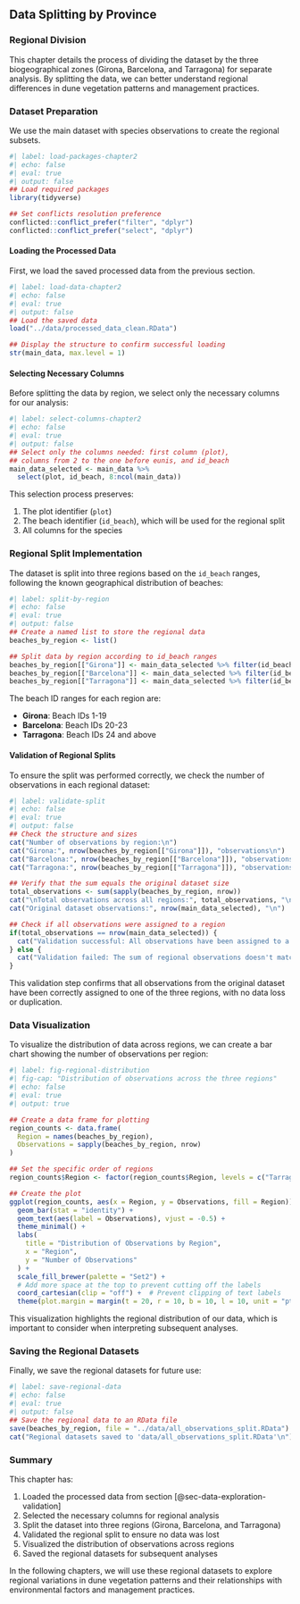 ## Data Splitting by Province {#sec-Chapter2}

### Regional Division 

This chapter details the process of dividing the dataset by the three biogeographical zones (Girona, Barcelona, and Tarragona) for separate analysis. By splitting the data, we can better understand regional differences in dune vegetation patterns and management practices.

### Dataset Preparation

We use the main dataset with species observations to create the regional subsets.

```r
#| label: load-packages-chapter2
#| echo: false
#| eval: true
#| output: false
## Load required packages
library(tidyverse)

## Set conflicts resolution preference
conflicted::conflict_prefer("filter", "dplyr")
conflicted::conflict_prefer("select", "dplyr")
```

#### Loading the Processed Data

First, we load the saved processed data from the previous section.

```r
#| label: load-data-chapter2
#| echo: false
#| eval: true
#| output: false
## Load the saved data
load("../data/processed_data_clean.RData")

## Display the structure to confirm successful loading
str(main_data, max.level = 1)
```

#### Selecting Necessary Columns

Before splitting the data by region, we select only the necessary columns for our analysis:

```r
#| label: select-columns-chapter2
#| echo: false
#| eval: true
#| output: false
## Select only the columns needed: first column (plot), 
## columns from 2 to the one before eunis, and id_beach
main_data_selected <- main_data %>%
  select(plot, id_beach, 8:ncol(main_data))

```

This selection process preserves:

1. The plot identifier (`plot`)
2. The beach identifier (`id_beach`), which will be used for the regional split
3. All columns for the species

### Regional Split Implementation

The dataset is split into three regions based on the `id_beach` ranges, following the known geographical distribution of beaches:

```r
#| label: split-by-region
#| echo: false
#| eval: true
#| output: false
## Create a named list to store the regional data
beaches_by_region <- list()

## Split data by region according to id_beach ranges
beaches_by_region[["Girona"]] <- main_data_selected %>% filter(id_beach >= 1 & id_beach <= 19)
beaches_by_region[["Barcelona"]] <- main_data_selected %>% filter(id_beach >= 20 & id_beach <= 23)
beaches_by_region[["Tarragona"]] <- main_data_selected %>% filter(id_beach >= 24)
```

The beach ID ranges for each region are:

- **Girona**: Beach IDs 1-19
- **Barcelona**: Beach IDs 20-23
- **Tarragona**: Beach IDs 24 and above

#### Validation of Regional Splits

To ensure the split was performed correctly, we check the number of observations in each regional dataset:

```r
#| label: validate-split
#| echo: false
#| eval: true
#| output: false
## Check the structure and sizes
cat("Number of observations by region:\n")
cat("Girona:", nrow(beaches_by_region[["Girona"]]), "observations\n")
cat("Barcelona:", nrow(beaches_by_region[["Barcelona"]]), "observations\n")
cat("Tarragona:", nrow(beaches_by_region[["Tarragona"]]), "observations\n")

## Verify that the sum equals the original dataset size
total_observations <- sum(sapply(beaches_by_region, nrow))
cat("\nTotal observations across all regions:", total_observations, "\n")
cat("Original dataset observations:", nrow(main_data_selected), "\n")

## Check if all observations were assigned to a region
if(total_observations == nrow(main_data_selected)) {
  cat("Validation successful: All observations have been assigned to a region.\n")
} else {
  cat("Validation failed: The sum of regional observations doesn't match the original dataset.\n")
}
```

This validation step confirms that all observations from the original dataset have been correctly assigned to one of the three regions, with no data loss or duplication.

### Data Visualization

To visualize the distribution of data across regions, we can create a bar chart showing the number of observations per region:

```r
#| label: fig-regional-distribution
#| fig-cap: "Distribution of observations across the three regions"
#| echo: false
#| eval: true
#| output: true

## Create a data frame for plotting
region_counts <- data.frame(
  Region = names(beaches_by_region),
  Observations = sapply(beaches_by_region, nrow)
)

## Set the specific order of regions
region_counts$Region <- factor(region_counts$Region, levels = c("Tarragona", "Barcelona", "Girona"))

## Create the plot
ggplot(region_counts, aes(x = Region, y = Observations, fill = Region)) +
  geom_bar(stat = "identity") +
  geom_text(aes(label = Observations), vjust = -0.5) +
  theme_minimal() +
  labs(
    title = "Distribution of Observations by Region",
    x = "Region",
    y = "Number of Observations"
  ) +
  scale_fill_brewer(palette = "Set2") +
  # Add more space at the top to prevent cutting off the labels
  coord_cartesian(clip = "off") +  # Prevent clipping of text labels
  theme(plot.margin = margin(t = 20, r = 10, b = 10, l = 10, unit = "pt")) # Add more top margin
```

This visualization highlights the regional distribution of our data, which is important to consider when interpreting subsequent analyses.

### Saving the Regional Datasets

Finally, we save the regional datasets for future use:

```r
#| label: save-regional-data
#| echo: false
#| eval: true
#| output: false
## Save the regional data to an RData file
save(beaches_by_region, file = "../data/all_observations_split.RData")
cat("Regional datasets saved to 'data/all_observations_split.RData'\n")
```

### Summary

This chapter has:

1. Loaded the processed data from section [@sec-data-exploration-validation]
2. Selected the necessary columns for regional analysis
3. Split the dataset into three regions (Girona, Barcelona, and Tarragona)
4. Validated the regional split to ensure no data was lost
5. Visualized the distribution of observations across regions
6. Saved the regional datasets for subsequent analyses

In the following chapters, we will use these regional datasets to explore regional variations in dune vegetation patterns and their relationships with environmental factors and management practices.



